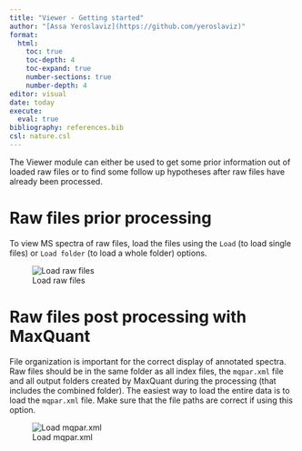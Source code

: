 ```yaml
---
title: "Viewer - Getting started"
author: "[Assa Yeroslaviz](https://github.com/yeroslaviz)"
format: 
  html:
    toc: true
    toc-depth: 4
    toc-expand: true
    number-sections: true
    number-depth: 4
editor: visual
date: today
execute:
  eval: true
bibliography: references.bib
csl: nature.csl
---
```


The Viewer module can either be used to get some prior information out of loaded raw files or to find some follow up hypotheses after raw files have already been processed.

# Raw files prior processing

To view MS spectra of raw files, load the files using the `Load` (to load single files) or `Load folder` (to load a whole folder) options.

![Load raw files](Figures/loadrawfiles_wiki1.png){#fig-load-raw-files}

# Raw files post processing with MaxQuant

File organization is important for the correct display of annotated spectra. Raw files should be in the same folder as all index files, the `mqpar.xml` file and all output folders created by MaxQuant during the processing (that includes the combined folder). The easiest way to load the entire data is to load the `mqpar.xml` file. Make sure that the file paths are correct if using this option.

![Load mqpar.xml](Figures/loadparams_wiki2.png){#fig-load-mqpar}
